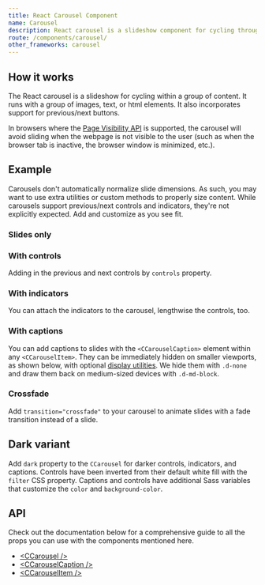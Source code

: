 ```yaml
---
title: React Carousel Component
name: Carousel
description: React carousel is a slideshow component for cycling through elements—images or slides of text—like a carousel.
route: /components/carousel/
other_frameworks: carousel
---
```


## How it works

The React carousel is a slideshow for cycling within a group of content. It runs with a group of images, text, or html elements. It also incorporates support for previous/next buttons.

In browsers where the [Page Visibility API](https://www.w3.org/TR/page-visibility/) is supported, the carousel will avoid sliding when the webpage is not visible to the user (such as when the browser tab is inactive, the browser window is minimized, etc.).

## Example

Carousels don't automatically normalize slide dimensions. As such, you may want to use extra utilities or custom methods to properly size content. While carousels support previous/next controls and indicators, they're not explicitly expected. Add and customize as you see fit.

### Slides only

<ExampleSnippet component="CarouselSlidesOnlyExample" componentName="React Carousel" />

### With controls

Adding in the previous and next controls by `controls` property.

<ExampleSnippet component="CarouselWithControlsExample" componentName="React Carousel" />

### With indicators

You can attach the indicators to the carousel, lengthwise the controls, too.

<ExampleSnippet component="CarouselWithIndicatorsExample" componentName="React Carousel" />

### With captions

You can add captions to slides with the `<CCarouselCaption>` element within any `<CCarouselItem>`. They can be immediately hidden on smaller viewports, as shown below, with optional [display utilities](https://coreui.io/4.0/utilities/display). We hide them with `.d-none` and draw them back on medium-sized devices with `.d-md-block`.

<ExampleSnippet component="CarouselWithCaptionsExample" componentName="React Carousel" />

### Crossfade

Add `transition="crossfade"` to your carousel to animate slides with a fade transition instead of a slide.

<ExampleSnippet component="CarouselCrossfadeExample" componentName="React Carousel" />

## Dark variant

Add `dark` property to the `CCarousel` for darker controls, indicators, and captions. Controls have been inverted from their default white fill with the `filter` CSS property. Captions and controls have additional Sass variables that customize the `color` and `background-color`.

<ExampleSnippet component="CarouselDarkVariantExample" componentName="React Carousel" />

## API

Check out the documentation below for a comprehensive guide to all the props you can use with the components mentioned here.

- [&lt;CCarousel /&gt;](./api/#ccarousel)
- [&lt;CCarouselCaption /&gt;](./api/#ccarouselcaption)
- [&lt;CCarouselItem /&gt;](./api/#ccarouselitem)
